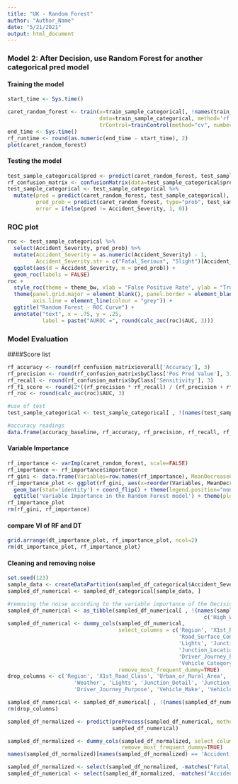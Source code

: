 ---
title: "UK - Random Forest"
author: "Author_Name"
date: "5/21/2021"
output: html_document
---

### Model 2: After Decision, use Random Forest for another categorical pred model
#### Training the model
```{r}

start_time <- Sys.time()

caret_random_forest <- train(x=train_sample_categorical[, !names(train_sample_categorical) %in% 'Accident_Severity'], y=train_sample_categorical$Accident_Severity,
                             data=train_sample_categorical, method='rf', tuneGrid=expand.grid(.mtry=c(5:10)),
                             trControl=trainControl(method="cv", number=10))
end_time <- Sys.time()
rf_runtime <- round(as.numeric(end_time - start_time), 2)
plot(caret_random_forest)
```

#### Testing the model
```{r}
test_sample_categorical$pred <- predict(caret_random_forest, test_sample_categorical)
rf_confusion_matrix <- confusionMatrix(data=test_sample_categorical$pred, reference=test_sample_categorical$Accident_Severity)
test_sample_categorical <- test_sample_categorical %>%
  mutate(pred = predict(caret_random_forest, test_sample_categorical),
         pred_prob = predict(caret_random_forest, type="prob", test_sample_categorical)[,2],
         error = ifelse(pred != Accident_Severity, 1, 0))

```


### ROC plot
```{r}
roc <- test_sample_categorical %>%
  select(Accident_Severity, pred_prob) %>%
  mutate(Accident_Severity = as.numeric(Accident_Severity) - 1,
         Accident_Severity.str = c("Fatal_Serious", "Slight")[Accident_Severity + 1]) %>%
  ggplot(aes(d = Accident_Severity, m = pred_prob)) +
  geom_roc(labels = FALSE)
roc +
  style_roc(theme = theme_bw, xlab = "False Positive Rate", ylab = "True Positive Rate") +
  theme(panel.grid.major = element_blank(), panel.border = element_blank(),
        axis.line = element_line(colour = "grey")) +
  ggtitle("Random Forest - ROC Curve") +
  annotate("text", x = .75, y = .25,
           label = paste("AUROC =", round(calc_auc(roc)$AUC, 3)))
```

### Model Evaluation
####Score list
```{r}


rf_accuracy <- round(rf_confusion_matrix$overall['Accuracy'], 3)
rf_precision <- round(rf_confusion_matrix$byClass['Pos Pred Value'], 3)
rf_recall <- round(rf_confusion_matrix$byClass['Sensitivity'], 3)
rf_f1_score <- round(2*((rf_precision * rf_recall) / (rf_precision + rf_recall)), 3)
rf_roc <- round(calc_auc(roc)$AUC, 3)

#use of test
test_sample_categorical <- test_sample_categorical[ , !(names(test_sample_categorical) %in% c('pred', 'pred_prob', 'error'))]

#accuracy readings
data.frame(accuracy_baseline, rf_accuracy, rf_precision, rf_recall, rf_f1_score, rf_roc)
```


#### Variable Importance
```{r}
rf_importance <- varImp(caret_random_forest, scale=FALSE)
rf_importance <- rf_importance$importance
rf_gini <- data.frame(Variables=row.names(rf_importance), MeanDecreaseGini=rf_importance$Overall)
rf_importance_plot <- ggplot(rf_gini, aes(x=reorder(Variables, MeanDecreaseGini), y=MeanDecreaseGini, fill=MeanDecreaseGini)) +
  geom_bar(stat='identity') + coord_flip() + theme(legend.position="none") + labs(x="") +
  ggtitle('Variable Importance in the Random Forest model') + theme(plot.title = element_text(hjust=0.5))
rf_importance_plot
rm(rf_gini, rf_importance)

```

#### compare VI of RF and DT
```{r}
grid.arrange(dt_importance_plot, rf_importance_plot, ncol=2)
rm(dt_importance_plot, rf_importance_plot)
```


#### Cleaning and removing noise
```{r}


set.seed(123)
sample_data <- createDataPartition(sampled_df_categorical$Accident_Severity, p=0.5, list=FALSE)
sampled_df_numerical <- sampled_df_categorical[sample_data, ]

#removing the noise according to the variable importance of the Decision Tree and Random Forest models
sampled_df_numerical <- as_tibble(sampled_df_numerical[ , !(names(sampled_df_numerical) %in%
                                                              c('High_Wind', 'Propulsion_Code'))])
sampled_df_numerical <- dummy_cols(sampled_df_numerical,
                                   select_columns = c('Region', 'X1st_Road_Class', 'Urban_or_Rural_Area',
                                                      'Road_Surface_Conditions', 'Road_Type', 'Weather',
                                                      'Lights', 'Junction_Detail',
                                                      'Junction_Location', 'X1st_Point_of_Impact',
                                                      'Driver_Journey_Purpose', 'Vehicle_Make',
                                                      'Vehicle_Category', 'Vehicle_Manoeuvre'),
                                   remove_most_frequent_dummy=TRUE)
drop_columns <- c('Region', 'X1st_Road_Class', 'Urban_or_Rural_Area', 'Road_Surface_Conditions', 'Road_Type',
                     'Weather', 'Lights', 'Junction_Detail', 'Junction_Location', 'X1st_Point_of_Impact',
                     'Driver_Journey_Purpose', 'Vehicle_Make', 'Vehicle_Category', 'Vehicle_Manoeuvre')

sampled_df_numerical <- sampled_df_numerical[ , !(names(sampled_df_numerical) %in% drop_columns)]
rm(drop_columns)

sampled_df_normalized <- predict(preProcess(sampled_df_numerical, method=c("center", "scale")),
                                 sampled_df_numerical)

sampled_df_normalized <- dummy_cols(sampled_df_normalized, select_columns = c('Accident_Severity'),
                                    remove_most_frequent_dummy=TRUE)
names(sampled_df_normalized)[names(sampled_df_normalized) == 'Accident_Severity_Fatal_Serious'] <- 'Fatal_or_Serious_Accident'

sampled_df_normalized <- select(sampled_df_normalized, -matches("Fatal_or_Serious_Accident"))
sampled_df_numerical <- select(sampled_df_normalized, -matches("Accident_Severity"))


```
